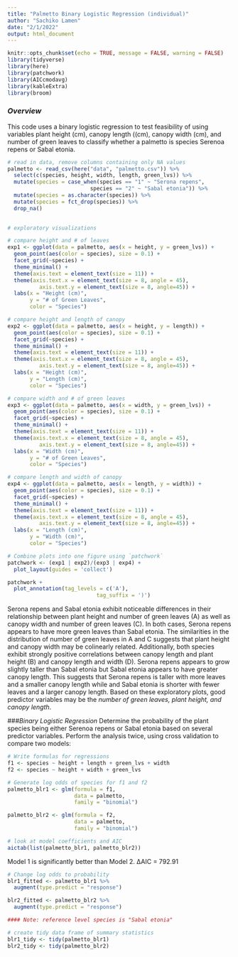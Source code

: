 ```yaml
---
title: "Palmetto Binary Logistic Regression (individual)"
author: "Sachiko Lamen"
date: "2/1/2022"
output: html_document
---
```


```r
knitr::opts_chunk$set(echo = TRUE, message = FALSE, warning = FALSE)
library(tidyverse)
library(here)
library(patchwork)
library(AICcmodavg)
library(kableExtra)
library(broom)
```

### *Overview*
This code uses a binary logistic regression to test feasibility of using variables plant height (cm), canopy length ((cm), canopy width (cm), and number of green leaves to classify whether a palmetto is species Serenoa repens or Sabal etonia.

```r
# read in data, remove columns containing only NA values
palmetto <- read_csv(here("data", "palmetto.csv")) %>%
  select(c(species, height, width, length, green_lvs)) %>%
  mutate(species = case_when(species == "1" ~ "Serona repens", 
                          species == "2" ~ "Sabal etonia")) %>%
  mutate(species = as.character(species)) %>%
  mutate(species = fct_drop(species)) %>%
  drop_na()
  
```

```r
# exploratory visualizations

# compare height and # of leaves
exp1 <- ggplot(data = palmetto, aes(x = height, y = green_lvs)) +
  geom_point(aes(color = species), size = 0.1) +
  facet_grid(~species) +
  theme_minimal() +
  theme(axis.text = element_text(size = 11)) +
  theme(axis.text.x = element_text(size = 8, angle = 45),
          axis.text.y = element_text(size = 8, angle=45)) +
  labs(x = "Height (cm)",
       y = "# of Green Leaves",
       color = "Species")

# compare height and length of canopy
exp2 <- ggplot(data = palmetto, aes(x = height, y = length)) +
  geom_point(aes(color = species), size = 0.1) +
  facet_grid(~species) +
  theme_minimal() +
  theme(axis.text = element_text(size = 11)) +
  theme(axis.text.x = element_text(size = 8, angle = 45),
          axis.text.y = element_text(size = 8, angle=45)) +
  labs(x = "Height (cm)",
       y = "Length (cm)",
       color = "Species")

# compare width and # of green leaves
exp3 <- ggplot(data = palmetto, aes(x = width, y = green_lvs)) +
  geom_point(aes(color = species), size = 0.1) +
  facet_grid(~species) +
  theme_minimal() +
  theme(axis.text = element_text(size = 11)) +
  theme(axis.text.x = element_text(size = 8, angle = 45),
          axis.text.y = element_text(size = 8, angle=45)) +
  labs(x = "Width (cm)",
       y = "# of Green Leaves",
       color = "Species")

# compare length and width of canopy
exp4 <- ggplot(data = palmetto, aes(x = length, y = width)) +
  geom_point(aes(color = species), size = 0.1) +
  facet_grid(~species) +
  theme_minimal() +
  theme(axis.text = element_text(size = 11)) +
  theme(axis.text.x = element_text(size = 8, angle = 45),
          axis.text.y = element_text(size = 8, angle=45)) +
  labs(x = "Length (cm)",
       y = "Width (cm)",
       color = "Species")

# Combine plots into one figure using `patchwork`
patchwork <- (exp1 | exp2)/(exp3 | exp4) +
  plot_layout(guides = 'collect')

patchwork +
  plot_annotation(tag_levels = c('A'),
                            tag_suffix = ')')
```
Serona repens and Sabal etonia exhibit noticeable differences in their relationship between plant height and number of green leaves (A) as well as canopy width and number of green leaves (C). In both cases, Serona repens appears to have more green leaves than Sabal etonia. The similarities in the distribution of number of green leaves in A and C suggests that plant height and canopy width may be colinearly related. Additionally, both species exhibit strongly positive correlations between canopy length and plant height (B) and canopy length and width (D). Serona repens appears to grow slightly taller than Sabal etonia but Sabal etonia appears to have greater canopy length. This suggests that Serona repens is taller with more leaves and a smaller canopy length while and Sabal etonia is shorter with fewer leaves and a larger canopy length. Based on these exploratory plots, good predictor variables may be the *number of green leaves, plant height, and canopy length*.

###*Binary Logistic Regression*
Determine the probability of the plant species being either Serenoa repens or Sabal etonia based on several predictor variables. Perform the analysis twice, using cross validation to compare two models:

```r
# Write formulas for regressions
f1 <- species ~ height + length + green_lvs + width
f2 <- species ~ height + width + green_lvs 

# Generate log odds of species for f1 and f2
palmetto_blr1 <- glm(formula = f1,
                     data = palmetto,
                     family = "binomial")

palmetto_blr2 <- glm(formula = f2, 
                     data = palmetto,
                     family = "binomial")

# look at model coefficients and AIC
aictab(list(palmetto_blr1, palmetto_blr2))
```
Model 1 is significantly better than Model 2. ∆AIC = 792.91
```r
# Change log odds to probability
blr1_fitted <- palmetto_blr1 %>%
  augment(type.predict = "response") 

blr2_fitted <- palmetto_blr2 %>%
  augment(type.predict = "response")

#### Note: reference level species is "Sabal etonia"

# create tidy data frame of summary statistics
blr1_tidy <- tidy(palmetto_blr1)
blr2_tidy <- tidy(palmetto_blr2)

```














